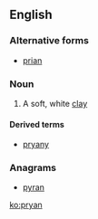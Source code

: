 ==English==

===Alternative forms===
* [[prian]]

===Noun===
{{en-noun|-}}

# {{context|Cornish|lang=en}} A soft, white [[clay]]

====Derived terms====
* [[pryany]]

===Anagrams===
* [[pyran#English|pyran]]

[[ko:pryan]]